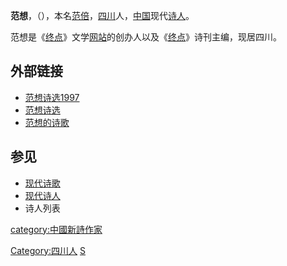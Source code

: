 '''范想'''，（{{bd|1975年}}），本名[[范倍|范倍]]，[[四川|四川]]人，[[中国|中国]]现代[[诗人|诗人]]。

范想是《[[终点|终点]]》文学[[网站|网站]]的创办人以及《[[终点|终点]]》诗刊主编，现居四川。

==外部链接==
*[https://web.archive.org/web/20070313092548/http://www.zhongdian.net/vol2/fanxiange.html 范想诗选1997]
*[http://www.sb520.com/Article_Print.asp?ArticleID=4203 范想诗选]
*[https://web.archive.org/web/20070311014100/http://www.hoodong.com/wiki/200000681807 范想的诗歌]

==参见==
*[[现代诗歌|现代诗歌]]
*[[现代诗人|现代诗人]]
*诗人列表
{{wikisource}}
{{China-writer-stub}}

{{DEFAULTSORT:Fan范}}
[[category:中國新詩作家|category:中國新詩作家]]
[[Category:四川人|Category:四川人]]
[[Category:范姓|S]]